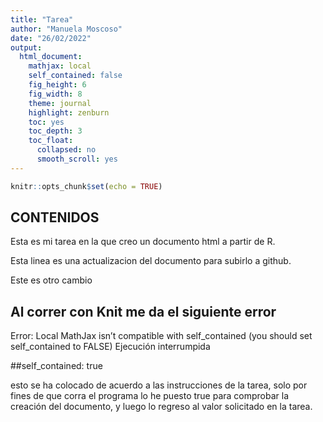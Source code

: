 ```yaml
---
title: "Tarea"
author: "Manuela Moscoso"
date: "26/02/2022"
output:
  html_document:
    mathjax: local
    self_contained: false
    fig_height: 6
    fig_width: 8
    theme: journal
    highlight: zenburn
    toc: yes
    toc_depth: 3
    toc_float:
      collapsed: no
      smooth_scroll: yes
---
```

```r
knitr::opts_chunk$set(echo = TRUE)
```

## CONTENIDOS
Esta es mi tarea en la que creo un documento html a  partir de R.

Esta linea es una actualizacion del documento para subirlo a github.

Este es otro cambio

## Al correr con Knit me da el siguiente error 

Error: Local MathJax isn't compatible with self_contained
(you should set self_contained to FALSE)
Ejecución interrumpida

##self_contained: true

esto se ha colocado de acuerdo a las instrucciones de la tarea, solo por fines de que corra el programa lo he puesto true para comprobar la creación del documento, y luego lo regreso al valor solicitado en la tarea.